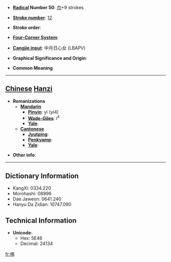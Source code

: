 * '''[[Wiktionary:Chinese radical index| Radical]] Number 50''': [[Wiktionary:Chinese radical index 巾|巾]]+9 strokes

* '''[[Wiktionary:Chinese total strokes index|Stroke number]]''': [[Wiktionary:Chinese total strokes index 12|12]]

* '''Stroke order''': 

* '''[[Wiktionary:Chinese four corner index|Four-Corner System]]''': 

* '''[[Wiktionary:Chinese Cangjie index|Cangjie input]]''': 中月日心女 (LBAPV)

* '''Graphical Significance and Origin''': 

* '''Common Meaning'''

----

== [[Chinese]] [[Hanzi]] ==

* '''Romanizations'''
** '''[[Mandarin]]'''
*** '''[[Pinyin]]''': yì (yi4)
*** '''[[Wade-Giles]]''': i<sup>4</sup>
*** '''[[Yale]]''': 
** '''[[Cantonese]]'''
*** '''[[Jyutping]]''':
*** '''[[Penkyamp]]''': 
*** '''[[Yale]]''': 

* '''Other info''': 

----

== Dictionary Information ==

* KangXi: 0334.220
* Morohashi: 08996
* Dae Jaweon: 0641.240
* Hanyu Da Zidian: 10747.090

== Technical Information ==

* '''Unicode''':
** Hex: 5E46
** Decimal: 24134

[[fr:幆]]